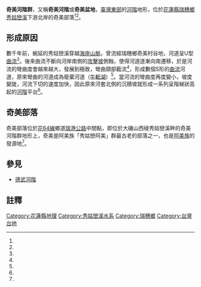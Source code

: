 {{Coord|23.489|N|121.446|E|display=title}}
'''奇美河階群'''，又稱'''奇美河階'''或'''奇美盆地'''，[[臺灣東部|臺灣東部]]的[[河階|河階]]地形，位於[[花蓮縣|花蓮縣]][[瑞穗鄉|瑞穗鄉]][[秀姑巒溪|秀姑巒溪]]下游北岸的奇美部落<ref name="奇美河階、奇美斷層"/><ref name="奇美河階"/>。

== 形成原因 ==
數千年前，蜿延的秀姑巒溪穿越[[海岸山脈|海岸山脈]]，曾流經瑞穗鄉奇美村谷地，河道呈U型[[曲流|曲流]]<ref name="奇美河階、奇美斷層"/>。後來曲流不斷向河岸南側的[[攻擊坡|攻擊坡]]側蝕，使得河道逐漸向南遷移，於是河流的彎曲度會越來越大，發展到極致，彎曲頸部截流<ref name="奇美河階、秀姑巒溪舊河道"/>，形成數個S形的[[曲流|曲流]]河道，原來彎曲的河道成為廢棄河道（[[牛軛湖|牛軛湖]]）<ref name="奇美河階、秀姑巒溪舊河道"/>。當河流的彎曲度再度變小，坡度變陡，河流下切的速度加快，因此原來河套北側的沉積坡就形成一系列呈階梯狀高起的[[河階|河階]]平台<ref name="奇美河階、秀姑巒溪舊河道"/>。

== 奇美部落 ==
奇美部落位於[[花64線|花64線]]鄉道[[瑞港公路|瑞港公路]]中間點，即位於大磯山西稜秀姑巒溪畔的奇美河階群地形上，奇美是阿美族「秀姑巒阿美」群最古老的部落之一，也是[[阿美族|阿美族]]的發源地<ref name="奇美部落"/>。

== 參見 ==
* [[德武河階|德武河階]]

== 註釋 ==
{{Reflist| refs=

<ref name="奇美河階、奇美斷層">{{cite web|language=zh-tw|url=http://ashan.gl.ntu.edu.tw/chinese/GeoPark/RuiSui/index-RuiSui_main06_07.html|title=奇美河階、奇美斷層|author=阿山的地科研究室|publisher=|date=|accessdate=2014-05-16|archive-date=2016-03-04|archive-url=https://web.archive.org/web/20160304224603/http://ashan.gl.ntu.edu.tw/chinese/GeoPark/RuiSui/index-RuiSui_main06_07.html|dead-url=no}}</ref>

<ref name="奇美河階、秀姑巒溪舊河道">{{cite web|language=zh-tw|url=http://ashan.gl.ntu.edu.tw/chinese/GeoPark/RuiSui/index-RuiSui_main06_05.html|title=奇美河階、秀姑巒溪舊河道|author=阿山的地科研究室|publisher=|date=|accessdate=2014-05-16|archive-date=2016-03-05|archive-url=https://web.archive.org/web/20160305023701/http://ashan.gl.ntu.edu.tw/chinese/GeoPark/RuiSui/index-RuiSui_main06_05.html|dead-url=no}}</ref>

<ref name="奇美河階">{{cite web|language=zh-tw|url=http://140.112.64.54/landspaces/landspaces.php?editSn=74|title=奇美河階|author=|publisher=台灣地景保育網|date=|accessdate=2014-05-16|archive-url=https://web.archive.org/web/20140517120618/http://140.112.64.54/landspaces/landspaces.php?editSn=74|archive-date=2014-05-17|dead-url=yes}}</ref>

<ref name="奇美部落">{{cite web|language=zh-tw|url=http://www.tipp.org.tw/tribe_detail3.asp?City_No=19&TA_No=&T_ID=16|title=奇美部落|author=|publisher=臺灣原住民族資訊資源網|date=|accessdate=2014-05-16|archive-date=2015-06-18|archive-url=https://web.archive.org/web/20150618141539/http://www.tipp.org.tw/tribe_detail3.asp?City_No=19&TA_No=&T_ID=16|dead-url=no}}</ref>

}}

{{臺灣地形}}
{{台灣地景}}
{{DEFAULTSORT:奇美河階群}}
[[Category:花蓮縣地理|Category:花蓮縣地理]]
[[Category:秀姑巒溪水系|Category:秀姑巒溪水系]]
[[Category:瑞穗鄉|Category:瑞穗鄉]]
[[Category:台灣台地|Category:台灣台地]]
